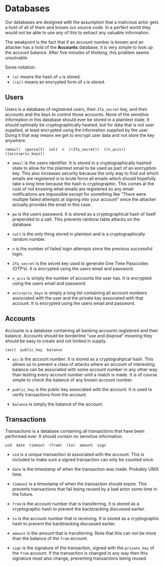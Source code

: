 # Databases

Our databases are designed with the assumption that a malicious actor gets a hold of all of them and knows our source code. In a perfect world they would not be able to use any of this to extract any valuable information. 

The weakpoint is the fact that if an account number is known and an attacker has a hold of the **Accounts** database, it is very simple to look up the account balance. After five minutes of thinking, this problem seems unsolvable.

Some notation:

- `(a)` means the hash of `a` is stored.
- `((a))` means an encrypted form of `a` is stored.


## Users {#database-users}

Users is a database of registered users, their `2fa_secret` key, and their accounts and the keys to control those accounts. None of the sensitive information in this database should ever be stored in a plaintext state. It should optimally be cryptographically hashed, but for data that is not user supplied, at least encrypted using the information supplied by the user. Doing it that way means we get to encrypt user data and not store the key anywhere.

```
(email)  (pw+salt)  salt  n  ((2fa_secret))  ((n_accs))  ((accs+priv_keys))
```

- `email` is the users identifier. It is stored in a cryptographically hashed state to allow for the plaintext email to be used as part of an encryption key. This also increases security because the only way to find out which emails are registered is to brute force all emails which should hopefully take a long time because the hash is cryptographic. This comes at the cost of not knowing what emails are registered so any email notifications are impossible except for something like "There were multiple failed attempts at signing into your account" since the attacker actually provides the email in this case.

- `pw` is the users password. It is stored as a cryptographical hash of itself prepended to a salt. This prevents rainbow table attacks on the database.

- `salt` is the only thing stored in plaintext and is a cryptographically random number.

- `n` is the number of failed login attempts since the previous successful login.

- `2fa_secret` is the secret key used to generate One Time Passcodes (OTP's). It is encrypted using the users email and password.

- `n_accs` is simply the number of accounts the user has. It is encrypted using the users email and password.

- `accs+priv_keys` is simply a long list containing all account numbers associated with the user and the private key associated with that account. It is encrypted using the users email and password.


## Accounts {#database-accounts}

Accounts is a database containing all banking accounts registered and their balance. Accounts should be borderline "use and dispose" meaning they should be easy to create and not limited in supply.

```
(acc)  public_key  balance
```

- `acc` is the account number. It is stored as a cryptograhpical hash. This allows us to prevent a class of attacks where an account of interesting balance can be associated with some account number in any other way than testing every account number until a match is made. It is of course simple to check the balance of any known account number.

- `public_key` is the public key associated with the account. It is used to verify transactions from the account.

- `balance` is simply the balance of the account.


## Transactions {#database-transactions}

Transactions is a database containing all transactions that have been performed ever. It should contain no sensitive information.

```
uid  date  timeout  (from)  (to)  amount  sign
```

- `uid` is a unique transaction id associated with the account. This is included to make sure a signed transaction can only be counted once.

- `date` is the timestamp of when the transaction was made. Probably UNIX time.

- `timeout` is a timestamp of when the transaction should expire. This prevents transactions that fail being reused by a bad actor some time in the future.

- `from` is the account number that is transferring. It is stored as a cryptographic hash to prevent the backtracking discussed earlier.

- `to` is the account number that is receiving. It is stored as a cryptographic hash to prevent the backtracking discussed earlier.

- `amount` is the amount that is transferring. Note that this can not be more than the balance of the `from` account.

- `sign` is the signature of the transaction, signed with the `private_key` of the `from` account. If the transaction is changed in any way then this signature must also change, preventing transactions being reused.
